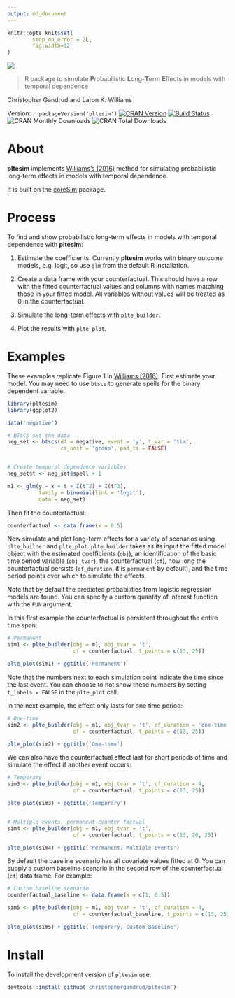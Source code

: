 ```yaml
---
output: md_document
---
```


<!-- README.md is generated from README.Rmd. Please edit that file -->

```r
knitr::opts_knit$set(
        stop_on_error = 2L,
        fig.width=12
)
```


![](README_files/img/pltesim_logo_annimation.gif)

> R package to simulate **P**robabilistic **L**ong-**T**erm **E**ffects in models with temporal dependence

Christopher Gandrud and Laron K. Williams

Version: `r packageVersion('pltesim')` [![CRAN Version](http://www.r-pkg.org/badges/version/pltesim)](https://CRAN.R-project.org/package=pltesim)
[![Build Status](https://travis-ci.org/christophergandrud/pltesim.svg?branch=master)](https://travis-ci.org/christophergandrud/pltesim)
![CRAN Monthly Downloads](http://cranlogs.r-pkg.org/badges/last-month/pltesim)
![CRAN Total Downloads](http://cranlogs.r-pkg.org/badges/grand-total/pltesim)

# About

**pltesim** implements [Williams's (2016)](http://pan.oxfordjournals.org/content/24/2/243) method for simulating probabilistic long-term effects in models with temporal dependence. 

It is built on the [coreSim](https://github.com/christophergandrud/coreSim) 
package.

# Process

To find and show probabilistic long-term effects in models with temporal dependence with **pltesim**:

1. Estimate the coefficients. Currently **pltesim** works with
binary outcome models, e.g. logit, so use `glm` from the default R installation.

2. Create a data frame with your counterfactual. This should have a row with the fitted counterfactual values and columns with names matching those in your fitted model. All variables without values will be treated as 0 in the counterfactual.

3. Simulate the long-term effects with `plte_builder`. 

4. Plot the results with `plte_plot`.

# Examples 

These examples replicate Figure 1 in [Williams (2016)](http://pan.oxfordjournals.org/content/24/2/243). First estimate your model. You may need to use `btscs` to generate spells for the binary dependent variable. 

```r
library(pltesim)
library(ggplot2)

data('negative')

# BTSCS set the data
neg_set <- btscs(df = negative, event = 'y', t_var = 'tim',
                 cs_unit = 'group', pad_ts = FALSE)


# Create temporal dependence variables
neg_set$t <- neg_set$spell + 1

m1 <- glm(y ~ x + t + I(t^2) + I(t^3),
          family = binomial(link = 'logit'),
          data = neg_set)
```

Then fit the counterfactual:

```r
counterfactual <- data.frame(x = 0.5)
```

Now simulate and plot long-term effects for a variety of scenarios using `plte_builder` and `plte_plot`. `plte_builder` takes as its input the fitted model object with the estimated coefficients (`obj`), an identification of the basic time period variable (`obj_tvar`), the counterfactual (`cf`), how long the counterfactual persists (`cf_duration`, it is `permanent` by default), and the time period points over which to simulate the effects. 

Note that by default the predicted probabilities from logistic regression models are found. You can specify a custom quantity of interest function with the `FUN` argument. 

In this first example the counterfactual is persistent throughout the entire time span:

```r
# Permanent
sim1 <- plte_builder(obj = m1, obj_tvar = 't',
                     cf = counterfactual, t_points = c(13, 25))

plte_plot(sim1) + ggtitle('Permanent')
```

Note that the numbers next to each simulation point indicate the time since
the last event. You can choose to not show these numbers by setting `t_labels = FALSE` in the `plte_plot` call.

In the next example, the effect only lasts for one time period:

```r
# One-time
sim2 <- plte_builder(obj = m1, obj_tvar = 't', cf_duration = 'one-time',
                     cf = counterfactual, t_points = c(13, 25))

plte_plot(sim2) + ggtitle('One-time')
```

We can also have the counterfactual effect last for short periods of time and simulate the effect if another event occurs:

```r
# Temporary
sim3 <- plte_builder(obj = m1, obj_tvar = 't', cf_duration = 4,
                     cf = counterfactual, t_points = c(13, 25))

plte_plot(sim3) + ggtitle('Temporary')


# Multiple events, permanent counter factual
sim4 <- plte_builder(obj = m1, obj_tvar = 't',
                     cf = counterfactual, t_points = c(13, 20, 25))

plte_plot(sim4) + ggtitle('Permanent, Multiple Events')
```

By default the baseline scenario has all covariate values fitted at 0. You can supply a custom baseline scenario in the second row of the counterfactual (`cf`) data frame. For example:

```r
# Custom baseline scenario
counterfactual_baseline <- data.frame(x = c(1, 0.5))

sim5 <- plte_builder(obj = m1, obj_tvar = 't', cf_duration = 4,
                     cf = counterfactual_baseline, t_points = c(13, 25))

plte_plot(sim5) + ggtitle('Temporary, Custom Baseline')
```


# Install

To install the development version of `pltesim` use:

```r
devtools::install_github('christophergandrud/pltesim')
```
